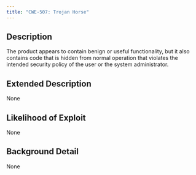 ```yaml
---
title: "CWE-507: Trojan Horse"
---
```


## Description
The product appears to contain benign or useful functionality, but it also contains code that is hidden from normal operation that violates the intended security policy of the user or the system administrator.

## Extended Description
None

## Likelihood of Exploit
None

## Background Detail
None
        